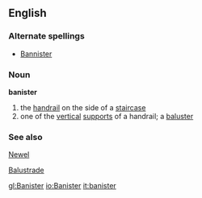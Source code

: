 ==English==
===Alternate spellings===
* [[Bannister]]

===Noun===
'''banister'''
# the [[handrail]] on the side of a [[staircase]]
# one of the [[vertical]] [[support]]s of a handrail; a [[baluster]]


===See also===
[[Newel]]

[[Balustrade]]

[[gl:Banister]]
[[io:Banister]]
[[it:banister]]